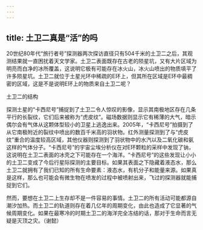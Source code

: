 ```yaml
---
---
---
```

title: 土卫二真是“活”的吗
---




20世纪80年代“旅行者号”探测器两次探访直径只有504千米的土卫二之后，其观测结果就一直困扰着天文学家。土卫二表面既存在古老的陨星坑，又有大片区域为明亮而白净的冰所覆盖，这说明它极有可能存在冰火山，冰火山喷出的物质填平了许多陨星坑。土卫二就位于土星光环中稀疏的E环上，但其所在区域是E环中最稠密的区域，这是不是说明E环上的物质来自土卫二呢？

土卫二的结构



探测土星的“卡西尼号”捕捉到了土卫二令人惊叹的影像，显示其南极地区存在几条平行的长裂纹，它们后来被称为“虎皮纹”。磁场数据则显示它有稀薄的大气，暗示偶尔会有气体从这颗体型较小的卫星上逃逸出来。2005年，“卡西尼号”拍摄到了从它南极附近的裂纹中喷出的数百千米高的羽状物。红外测量探测到了与“虎皮纹”重合的温度较高区域，其他仪器则探测到了羽状物中的水汽以及二氧化碳和氨这样的气体分子。“卡西尼号”的宇宙尘埃分析仪在对E环颗粒的采样中发现了钠，这说明在土卫二表面的冰壳之下可能存在一个海洋。“卡西尼号”的这些发现让小小的土卫二变成了今后行星际探测的主要目标。如果其表面之下隐藏着液态水，那么土卫二就拥有了我们已知的所有生命要素：液态水，有机分子和能量来源。如果真是这样，那么也可能会有微生物在喷发的过程中被喷射出来，飞过的探测器就能捕捉到它们。

然而，要想在土卫二上生存却不是一件容易的事情。土卫二的所有活动可能都源自潮汐加热。而土卫二的轨道则存在着几亿年的周期变化，由此也造成了它显著的气候周期变化。如果在最寒冷的时期土卫二的海洋完全冻结的话，那对于生命而言无疑是灭顶之灾。（谢懿）